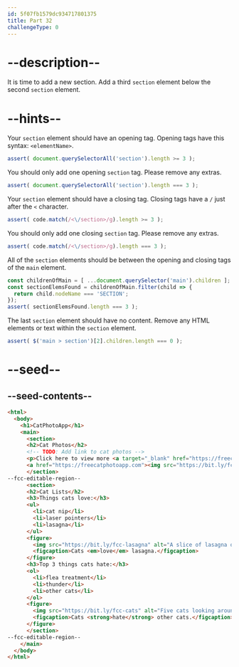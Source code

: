 ```yaml
---
id: 5f07fb1579dc934717801375
title: Part 32
challengeType: 0
---
```


# --description--

It is time to add a new section. Add a third `section` element below the second `section` element.

# --hints--

Your `section` element should have an opening tag. Opening tags have this syntax: `<elementName>`.

```js
assert( document.querySelectorAll('section').length >= 3 );
```

You should only add one opening `section` tag. Please remove any extras.

```js
assert( document.querySelectorAll('section').length === 3 );
```

Your `section` element should have a closing tag. Closing tags have a `/` just after the `<` character.

```js
assert( code.match(/<\/section>/g).length >= 3 );
```

You should only add one closing `section` tag. Please remove any extras.

```js
assert( code.match(/<\/section>/g).length === 3 );
```

All of the `section` elements should be between the opening and closing tags of the `main` element.

```js
const childrenOfMain = [ ...document.querySelector('main').children ];
const sectionElemsFound = childrenOfMain.filter(child => {
  return child.nodeName === 'SECTION';
});
assert( sectionElemsFound.length === 3 );
```

The last `section` element should have no content. Remove any HTML elements or text within the `section` element.

```js
assert( $('main > section')[2].children.length === 0 );
```

# --seed--

## --seed-contents--

```html
<html>
  <body>
    <h1>CatPhotoApp</h1>
    <main>
      <section>
      <h2>Cat Photos</h2>
      <!-- TODO: Add link to cat photos -->
      <p>Click here to view more <a target="_blank" href="https://freecatphotoapp.com">cat photos</a>.</p>
      <a href="https://freecatphotoapp.com"><img src="https://bit.ly/fcc-relaxing-cat" alt="A cute orange cat lying on its back."></a>
      </section>
--fcc-editable-region--
      <section>
      <h2>Cat Lists</h2>
      <h3>Things cats love:</h3>
      <ul>
        <li>cat nip</li>
        <li>laser pointers</li>
        <li>lasagna</li>
      </ul>
      <figure>
        <img src="https://bit.ly/fcc-lasagna" alt="A slice of lasagna on a plate.">
        <figcaption>Cats <em>love</em> lasagna.</figcaption>  
      </figure>
      <h3>Top 3 things cats hate:</h3>
      <ol>
        <li>flea treatment</li>
        <li>thunder</li>
        <li>other cats</li>
      </ol>
      <figure>
        <img src="https://bit.ly/fcc-cats" alt="Five cats looking around a field.">
        <figcaption>Cats <strong>hate</strong> other cats.</figcaption>  
      </figure>
      </section>
--fcc-editable-region--
    </main>
  </body>
</html>
```

